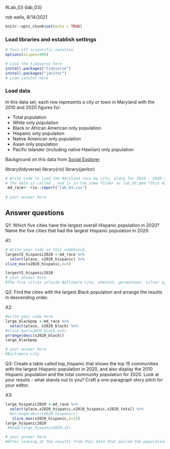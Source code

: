 #Lab_03 {lab_03}

rob wells, 8/14/2021

```r
knitr::opts_chunk$set(echo = TRUE)
```

### Load libraries and establish settings
```r
# Turn off scientific notation
options(scipen=999)

# Load the tidyverse here
install.packages("tidyverse")
install.packages("janitor")
# Load janitor here


```

### Load data

In this data set, each row represents a city or town in Maryland with the 2010 and 2020 figures for: 

-  Total population 
-  White only population
-  Black or African American only population
-  Hispanic only population 
-  Native American only population
-  Asian only population
-  Pacific Islander (including native Hawiian) only population

Background on this data from [Social Explorer](https://www.socialexplorer.com/data/ACS2016_5yr/metadata/?ds=ACS16_5yr&table=B02001) 

library(tidyverse)
library(rio)
library(janitor)
```r
# Write code to load the Maryland race by city, place for 2010 - 2020 and call it md_race.
# The data is called , and is in the same folder as lab_03.qmd (this data notebook)
 md_race<- rio::import("lab_03.csv")
 
# your answer here

```


## Answer questions

Q1: Which five cities have the largest overall Hispanic population in 2020? Name the five cities that had the largest Hispanic population in 2020. 

A1:
```r

# Write your code in this codeblock.
largest5_hispanic2020 <-md_race %>% 
  select(place, x2020_hispanic) %>% 
slice_max(x2020_hispanic,n=5)

largest5_hispanic2020
# your answer here
#The five cities inlucde Baltimore city, wheaton, germantown, silver spring, aspen hill 
```

Q2: Find the cities with the largest Black population and arrange the results in descending order. 

A2:

```r
#write your code here
large_blackpop <-md_race %>% 
  select(place, x2020_black) %>% 
#slice_max(x2020_black,n=5)
arrange(desc(x2020_black))
large_blackpop

# your answer here
#Baltimore city
```

Q3: Create a table called top_hispanic that shows the top 15 communities with the largest Hispanic population in 2020, and also display the 2010 Hispanic population and the total community population for 2020. Look at your results - what stands out to you? Craft a one-paragraph story pitch for your editor. 

A3:

```r
large_hispanic2020 <-md_race %>% 
  select(place,x2020_hispanic,x2010_hispanic,x2020_total) %>% 
  #arrange(desc(x2020_hispanic))
   slice_max(x2020_hispanic,n=15)
large_hispanic2020
 #head(large_hispanic2020,15)  

# your answer here
#After looking at the results from this data that pulled the population of Hispanic communities  from 2010-200 throughout Maryland, I found that the Hispanic population grew in B altimore form 2010 to 2020 In Baltimore city, Wheaton, Germantown, Aspen Hill, and Gaithurburg. Ultimately, the Hispanic population grew throughout Majority of the cities in Montgomery County. I think the an interesting angle would be to look into. the polcies that may have encourged this influx and why they to be flocking in high numbers to montogmery county, a county with one of the highest median incomes
```
